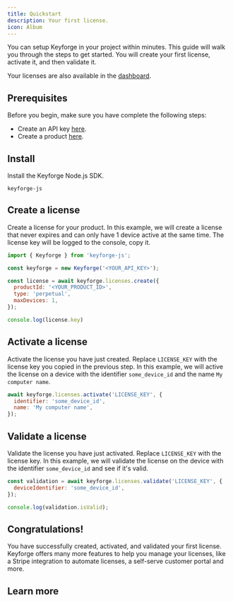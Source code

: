 ```yaml
---
title: Quickstart
description: Your first license.
icon: Album
---
```


You can setup Keyforge in your project within minutes. This guide will walk you through the steps to get started. You will create your first license, activate it, and then validate it.

Your licenses are also available in the [dashboard](https://keyforge.dev/dashboard/licenses).

## Prerequisites

Before you begin, make sure you have complete the following steps:

- Create an API key [here](https://keyforge.dev/dashboard/api-keys).
- Create a product [here](https://keyforge.dev/dashboard/products).

<Steps>
<Step>

## Install

Install the Keyforge Node.js SDK.

```package-install
keyforge-js
```

</Step>

<Step>

## Create a license

Create a license for your product. In this example, we will create a license that never expires and can only have 1 device active at the same time. The license key will be logged to the console, copy it.

```js
import { Keyforge } from 'keyforge-js';

const keyforge = new Keyforge('<YOUR_API_KEY>');

const license = await keyforge.licenses.create({
  productId: '<YOUR_PRODUCT_ID>',
  type: 'perpetual',
  maxDevices: 1,
});

console.log(license.key)
```

</Step>

<Step>

## Activate a license

Activate the license you have just created. Replace `LICENSE_KEY` with the license key you copied in the previous step. In this example, we will active the license on a device with the identifier `some_device_id` and the name `My computer name`.

```js
await keyforge.licenses.activate('LICENSE_KEY', {
  identifier: 'some_device_id',
  name: 'My computer name',
});
```

</Step>

<Step>

## Validate a license

Validate the license you have just activated. Replace `LICENSE_KEY` with the license key. In this example, we will validate the license on the device with the identifier `some_device_id` and see if it's valid.

```js
const validation = await keyforge.licenses.validate('LICENSE_KEY', {
  deviceIdentifier: 'some_device_id',
});

console.log(validation.isValid);
```

</Step>

<Step>

## Congratulations!

You have successfully created, activated, and validated your first license. Keyforge offers many more features to help you manage your licenses, like a Stripe integration to automate licenses, a self-serve customer portal and more. 

</Step>

</Steps>

## Learn more

<Cards>
<Card title="Products" href="/products" description="Create, update and delete products." />
<Card title="Licenses" href="/licenses" description="Create and manage licenses." />
</Cards>
